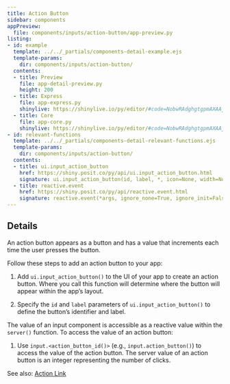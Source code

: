 ```yaml
---
title: Action Button
sidebar: components
appPreview:
  file: components/inputs/action-button/app-preview.py
listing:
- id: example
  template: ../../_partials/components-detail-example.ejs
  template-params:
    dir: components/inputs/action-button/
  contents:
  - title: Preview
    file: app-detail-preview.py
    height: 200
  - title: Express
    file: app-express.py
    shinylive: https://shinylive.io/py/editor/#code=NobwRAdghgtgpmAXAAjFADugdOgnmAGlQGMB7CAFzkqVQDMAnUmZAZwAsBLCXZTmdKQYVkDOFGIVOANzhExEACZwGAHQiNmbLjyxwAHujGtWfAUJHd0AVwpFrndU4gOsV2wH0JU8h4BGthTkABSqaJKcvgEUQRBhRGEAghHkYQCUyMgAxMgAPLnO6gACCsoMWFT6FMFpxWLeMnB6spTB7hRYDVGB5LVKcHTIZNaUKjWI6pmZYhTWDBDIdGEg7Z0pEP49EDUAvmHqhKgUuOgIKGCVFGA7ALpAA
  - title: Core
    file: app-core.py
    shinylive: https://shinylive.io/py/editor/#code=NobwRAdghgtgpmAXAAjFADugdOgnmAGlQGMB7CAFzkqVQDMAnUmZAZwAsBLCXZTmdKQYVkAQUxEGcKMQqcAbnEnUAJnAZEArpwA6EPRnQB9bcgC8ybTigBzOEboAbbSoAUe5J8ucs3dJoojGTlyIwAjAIpydzRZTlCIiij9QmQdMFE48nSASiJkAGJkAB5ijy8rUgD-QKoADwoYsk1KdVyCPRy9bog1OjZ1RQZXPwCiKooaolY4VlZ4iBzEcs8AASle9Sx6xq6IL2R16TjFLDhFShGIGqxghfDI8j2DvuRm1uGllYPkKQpNBj7OjpECjCi3LIQB5JaI5AC+6R6Bkw5jEmFchhMnGmg3Ue1SYAouHQCBQhLgDTAcIAukA
- id: relevant-functions
  template: ../../_partials/components-detail-relevant-functions.ejs
  template-params:
    dir: components/inputs/action-button/
  contents:
  - title: ui.input_action_button
    href: https://shiny.posit.co/py/api/ui.input_action_button.html
    signature: ui.input_action_button(id, label, *, icon=None, width=None, **kwargs)
  - title: reactive.event
    href: https://shiny.posit.co/py/api/reactive.event.html
    signature: reactive.event(*args, ignore_none=True, ignore_init=False)
---
```


:::{#example}
:::

:::{#relevant-functions}
:::

## Details

An action button appears as a button and has a value that increments each time the user presses the button.

Follow these steps to add an action button to your app:

  1. Add `ui.input_action_button()` to the UI of your app to create an action button. Where you call this function will determine where the button will appear within the app's layout.

  2. Specify the `id` and `label` parameters of `ui.input_action_button()` to define the button's identifier and label.

The value of an input component is accessible as a reactive value within the `server()` function. To access the value of an action button:

  1. Use `input.<action_button_id()>` (e.g., `input.action_button()`) to access the value of the action button. The server value of an action button is an integer representing the number of clicks.

See also: [Action Link](../action-link/index.qmd)
